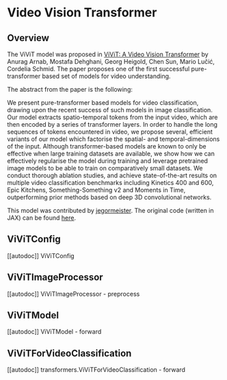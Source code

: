 <!--Copyright 2022 The HuggingFace Team. All rights reserved.

Licensed under the Apache License, Version 2.0 (the "License"); you may not use this file except in compliance with
the License. You may obtain a copy of the License at

http://www.apache.org/licenses/LICENSE-2.0

Unless required by applicable law or agreed to in writing, software distributed under the License is distributed on
an "AS IS" BASIS, WITHOUT WARRANTIES OR CONDITIONS OF ANY KIND, either express or implied. See the License for the
specific language governing permissions and limitations under the License.
-->

# Video Vision Transformer

## Overview

The ViViT model was proposed in [ViViT: A Video Vision Transformer](https://arxiv.org/abs/2103.15691) by Anurag Arnab, Mostafa Dehghani, Georg Heigold, Chen Sun, Mario Lučić, Cordelia Schmid.
The paper proposes one of the first successful pure-transformer based set of models for video understanding.

The abstract from the paper is the following:

We present pure-transformer based models for video classification, drawing upon the recent success of such models in image classification. Our model extracts spatio-temporal tokens from the input video, which are then encoded by a series of transformer layers. In order to handle the long sequences of tokens encountered in video, we propose several, efficient variants of our model which factorise the spatial- and temporal-dimensions of the input. Although transformer-based models are known to only be effective when large training datasets are available, we show how we can effectively regularise the model during training and leverage pretrained image models to be able to train on comparatively small datasets. We conduct thorough ablation studies, and achieve state-of-the-art results on multiple video classification benchmarks including Kinetics 400 and 600, Epic Kitchens, Something-Something v2 and Moments in Time, outperforming prior methods based on deep 3D convolutional networks.


This model was contributed by [jegormeister](https://huggingface.co/jegormeister). The original code (written in JAX) can be found [here](https://github.com/google-research/scenic/tree/main/scenic/projects/vivit).

## ViViTConfig

[[autodoc]] ViViTConfig

## ViViTImageProcessor

[[autodoc]] ViViTImageProcessor
    - preprocess

## ViViTModel

[[autodoc]] ViViTModel
    - forward

## ViViTForVideoClassification

[[autodoc]] transformers.ViViTForVideoClassification
    - forward
